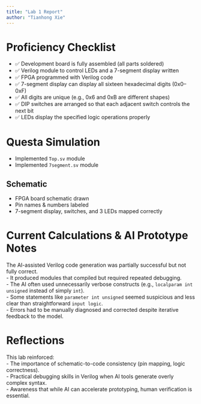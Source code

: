 ```yaml
---
title: "Lab 1 Report"
author: "Tianhong Xie"
---
```


# Proficiency Checklist

- ✅ Development board is fully assembled (all parts soldered)  
- ✅ Verilog module to control LEDs and a 7-segment display written  
- ✅ FPGA programmed with Verilog code  
- ✅ 7-segment display can display all sixteen hexadecimal digits (0x0–0xF)  
- ✅ All digits are unique (e.g., 0x6 and 0xB are different shapes)  
- ✅ DIP switches are arranged so that each adjacent switch controls the next bit  
- ✅ LEDs display the specified logic operations properly  

# Questa Simulation

- Implemented `Top.sv` module  
- Implemented `7segment.sv` module  

## Schematic

- FPGA board schematic drawn  
- Pin names & numbers labeled  
- 7-segment display, switches, and 3 LEDs mapped correctly  

# Current Calculations & AI Prototype Notes

The AI-assisted Verilog code generation was partially successful but not fully correct.  
- It produced modules that compiled but required repeated debugging.  
- The AI often used unnecessarily verbose constructs (e.g., `localparam int unsigned` instead of simply `int`).  
- Some statements like `parameter int unsigned` seemed suspicious and less clear than straightforward `input logic`.  
- Errors had to be manually diagnosed and corrected despite iterative feedback to the model.  

# Reflections

This lab reinforced:  
- The importance of schematic-to-code consistency (pin mapping, logic correctness).  
- Practical debugging skills in Verilog when AI tools generate overly complex syntax.  
- Awareness that while AI can accelerate prototyping, human verification is essential.  
